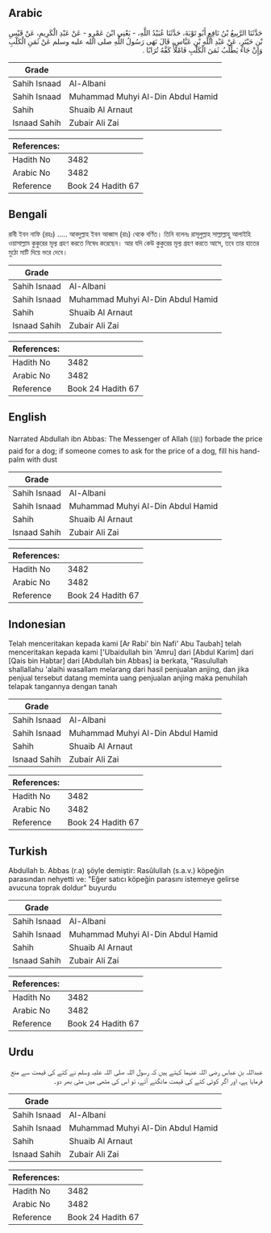 ## Arabic


<div dir="rtl" lang="ar" style={{fontSize:'larger',backgroundColor:'#f8f9fa',padding:20}}>
حَدَّثَنَا الرَّبِيعُ بْنُ نَافِعٍ أَبُو تَوْبَةَ، حَدَّثَنَا عُبَيْدُ اللَّهِ، - يَعْنِي ابْنَ عَمْرٍو - عَنْ عَبْدِ الْكَرِيمِ، عَنْ قَيْسِ بْنِ حَبْتَرٍ، عَنْ عَبْدِ اللَّهِ بْنِ عَبَّاسٍ، قَالَ نَهَى رَسُولُ اللَّهِ صلى الله عليه وسلم عَنْ ثَمَنِ الْكَلْبِ وَإِنْ جَاءَ يَطْلُبُ ثَمَنَ الْكَلْبِ فَامْلأْ كَفَّهُ تُرَابًا ‏.‏
</div>
<div style={{backgroundColor:'#f8f9fa',padding:20, marginBottom: 10}}><table> <thead> <tr> <th>Grade</th> <th></th> </tr> </thead> <tbody> <tr><td>Sahih Isnaad</td><td>Al-Albani</td></tr><tr><td>Sahih Isnaad</td><td>Muhammad Muhyi Al-Din Abdul Hamid</td></tr><tr><td>Sahih</td><td>Shuaib Al Arnaut</td></tr><tr><td>Isnaad Sahih</td><td>Zubair Ali Zai</td></tr></tbody></table><table> <thead> <tr> <th>References:</th> <th></th> </tr> </thead> <tbody><tr><td>Hadith No</td><td>3482</td></tr><tr><td>Arabic No</td><td>3482</td></tr><tr><td>Reference</td><td>Book 24 Hadith 67</td></tr></tbody></table></div>

## Bengali


<div dir="ltr" lang="bn" style={{fontSize:'larger',backgroundColor:'#f8f9fa',padding:20}}>
রাবী ইবন নাফি (রহঃ) ..... আবদুল্লাহ ইবন আব্বাস (রাঃ) থেকে বর্ণিত। তিনি বলেনঃ রাসূলুল্লাহ সাল্লাল্লাহু আলাইহি ওয়াসাল্লাম কুকুরের মূল্য গ্রহণ করতে নিষেধ করেছেন। আর যদি কেউ কুকুরের মূল্য গ্রহণ করতে আসে, তবে তার হাতের মুঠো মাটি দিয়ে ভরে দেবে।
</div>
<div style={{backgroundColor:'#f8f9fa',padding:20, marginBottom: 10}}><table> <thead> <tr> <th>Grade</th> <th></th> </tr> </thead> <tbody> <tr><td>Sahih Isnaad</td><td>Al-Albani</td></tr><tr><td>Sahih Isnaad</td><td>Muhammad Muhyi Al-Din Abdul Hamid</td></tr><tr><td>Sahih</td><td>Shuaib Al Arnaut</td></tr><tr><td>Isnaad Sahih</td><td>Zubair Ali Zai</td></tr></tbody></table><table> <thead> <tr> <th>References:</th> <th></th> </tr> </thead> <tbody><tr><td>Hadith No</td><td>3482</td></tr><tr><td>Arabic No</td><td>3482</td></tr><tr><td>Reference</td><td>Book 24 Hadith 67</td></tr></tbody></table></div>

## English


<div dir="ltr" lang="en" style={{fontSize:'larger',backgroundColor:'#f8f9fa',padding:20}}>
Narrated Abdullah ibn Abbas: The Messenger of Allah (ﷺ) forbade the price paid for a dog; if someone comes to ask for the price of a dog, fill his hand-palm with dust
</div>
<div style={{backgroundColor:'#f8f9fa',padding:20, marginBottom: 10}}><table> <thead> <tr> <th>Grade</th> <th></th> </tr> </thead> <tbody> <tr><td>Sahih Isnaad</td><td>Al-Albani</td></tr><tr><td>Sahih Isnaad</td><td>Muhammad Muhyi Al-Din Abdul Hamid</td></tr><tr><td>Sahih</td><td>Shuaib Al Arnaut</td></tr><tr><td>Isnaad Sahih</td><td>Zubair Ali Zai</td></tr></tbody></table><table> <thead> <tr> <th>References:</th> <th></th> </tr> </thead> <tbody><tr><td>Hadith No</td><td>3482</td></tr><tr><td>Arabic No</td><td>3482</td></tr><tr><td>Reference</td><td>Book 24 Hadith 67</td></tr></tbody></table></div>

## Indonesian


<div dir="ltr" lang="id" style={{fontSize:'larger',backgroundColor:'#f8f9fa',padding:20}}>
Telah menceritakan kepada kami [Ar Rabi' bin Nafi' Abu Taubah] telah menceritakan kepada kami ['Ubaidullah bin 'Amru] dari [Abdul Karim] dari [Qais bin Habtar] dari [Abdullah bin Abbas] ia berkata, "Rasulullah shallallahu 'alaihi wasallam melarang dari hasil penjualan anjing, dan jika penjual tersebut datang meminta uang penjualan anjing maka penuhilah telapak tangannya dengan tanah
</div>
<div style={{backgroundColor:'#f8f9fa',padding:20, marginBottom: 10}}><table> <thead> <tr> <th>Grade</th> <th></th> </tr> </thead> <tbody> <tr><td>Sahih Isnaad</td><td>Al-Albani</td></tr><tr><td>Sahih Isnaad</td><td>Muhammad Muhyi Al-Din Abdul Hamid</td></tr><tr><td>Sahih</td><td>Shuaib Al Arnaut</td></tr><tr><td>Isnaad Sahih</td><td>Zubair Ali Zai</td></tr></tbody></table><table> <thead> <tr> <th>References:</th> <th></th> </tr> </thead> <tbody><tr><td>Hadith No</td><td>3482</td></tr><tr><td>Arabic No</td><td>3482</td></tr><tr><td>Reference</td><td>Book 24 Hadith 67</td></tr></tbody></table></div>

## Turkish


<div dir="ltr" lang="tr" style={{fontSize:'larger',backgroundColor:'#f8f9fa',padding:20}}>
Abdullah b. Abbas (r.a) şöyle demiştir: Rasûlullah (s.a.v.) köpeğin parasından nehyetti ve: "Eğer satıcı köpeğin parasını istemeye gelirse avucuna toprak doldur" buyurdu
</div>
<div style={{backgroundColor:'#f8f9fa',padding:20, marginBottom: 10}}><table> <thead> <tr> <th>Grade</th> <th></th> </tr> </thead> <tbody> <tr><td>Sahih Isnaad</td><td>Al-Albani</td></tr><tr><td>Sahih Isnaad</td><td>Muhammad Muhyi Al-Din Abdul Hamid</td></tr><tr><td>Sahih</td><td>Shuaib Al Arnaut</td></tr><tr><td>Isnaad Sahih</td><td>Zubair Ali Zai</td></tr></tbody></table><table> <thead> <tr> <th>References:</th> <th></th> </tr> </thead> <tbody><tr><td>Hadith No</td><td>3482</td></tr><tr><td>Arabic No</td><td>3482</td></tr><tr><td>Reference</td><td>Book 24 Hadith 67</td></tr></tbody></table></div>

## Urdu


<div dir="rtl" lang="ur" style={{fontSize:'larger',backgroundColor:'#f8f9fa',padding:20}}>
عبداللہ بن عباس رضی اللہ عنہما کہتے ہیں کہ رسول اللہ صلی اللہ علیہ وسلم نے کتے کی قیمت سے منع فرمایا ہے، اور اگر کوئی کتے کی قیمت مانگنے آئے، تو اس کی مٹھی میں مٹی بھر دو۔
</div>
<div style={{backgroundColor:'#f8f9fa',padding:20, marginBottom: 10}}><table> <thead> <tr> <th>Grade</th> <th></th> </tr> </thead> <tbody> <tr><td>Sahih Isnaad</td><td>Al-Albani</td></tr><tr><td>Sahih Isnaad</td><td>Muhammad Muhyi Al-Din Abdul Hamid</td></tr><tr><td>Sahih</td><td>Shuaib Al Arnaut</td></tr><tr><td>Isnaad Sahih</td><td>Zubair Ali Zai</td></tr></tbody></table><table> <thead> <tr> <th>References:</th> <th></th> </tr> </thead> <tbody><tr><td>Hadith No</td><td>3482</td></tr><tr><td>Arabic No</td><td>3482</td></tr><tr><td>Reference</td><td>Book 24 Hadith 67</td></tr></tbody></table></div>
